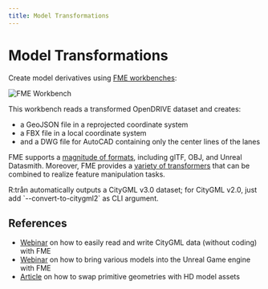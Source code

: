 ```yaml
---
title: Model Transformations
---
```


# Model Transformations

Create model derivatives using [FME workbenches](https://www.safe.com/fme/):

![FME Workbench](/media/demos/model-transformations-fme-workbench.png)

This workbench reads a transformed OpenDRIVE dataset and creates:
* a GeoJSON file in a reprojected coordinate system
* a FBX file in a local coordinate system
* and a DWG file for AutoCAD containing only the center lines of the lanes

FME supports a [magnitude of formats](https://docs.safe.com/fme/html/FME-Form-Documentation/FME-ReadersWriters/Format-List-All.htm), including glTF, OBJ, and Unreal Datasmith.
Moreover, FME provides a [variety of transformers](https://docs.safe.com/fme/html/FME-Form-Documentation/FME-Transformers/transformer-index.htm) that can be combined to realize feature manipulation tasks.


<Callout>
    R:trån automatically outputs a CityGML v3.0 dataset; for CityGML v2.0, just add `--convert-to-citygml2` as CLI argument.
</Callout>

## References

- [Webinar](https://fme.safe.com/webinars/how-to-easily-read-and-write-citygml-data-without-coding/) on how to easily read and write CityGML data (without coding) with FME
- [Webinar](https://fme.safe.com/webinars/your-data-in-unreal-how-to-bring-your-data-into-real-time-environments/) on how to bring various models into the Unreal Game engine with FME
- [Article](https://support.safe.com/hc/en-us/articles/25407425765133-Creating-and-Using-Geometry-Instances) on how to swap primitive geometries with HD model assets
